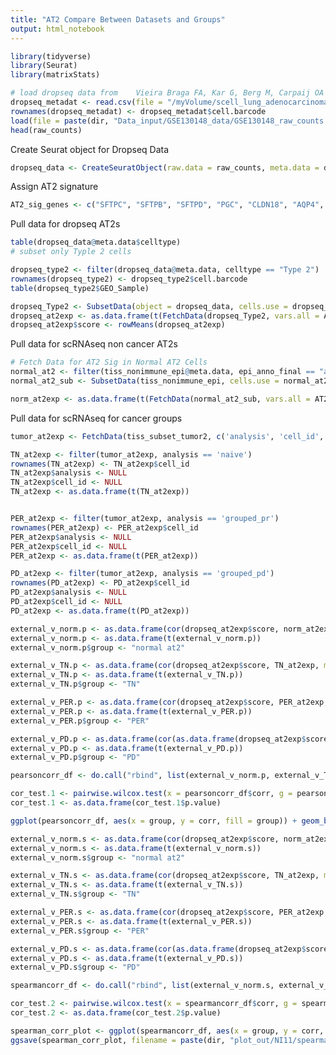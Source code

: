 ```yaml
---
title: "AT2 Compare Between Datasets and Groups"
output: html_notebook
---
```


```r
library(tidyverse)
library(Seurat)
library(matrixStats)
```

```r
# load dropseq data from 	Vieira Braga FA, Kar G, Berg M, Carpaij OA et al. A cellular census of human lungs identifies novel cell states in health and in asthma. Nat Med 2019 Jun 17. PMID: 31209336
dropseq_metadat <- read.csv(file = "/myVolume/scell_lung_adenocarcinoma/Data_input/GSE130148_data/GSE130148_barcodes_cell_types.txt", header = TRUE, sep = "\t")
rownames(dropseq_metadat) <- dropseq_metadat$cell.barcode
load(file = paste(dir, "Data_input/GSE130148_data/GSE130148_raw_counts.RData", sep = ""))
head(raw_counts)
```

Create Seurat object for Dropseq Data
```r
dropseq_data <- CreateSeuratObject(raw.data = raw_counts, meta.data = dropseq_metadat)
```

Assign AT2 signature
```r
AT2_sig_genes <- c("SFTPC", "SFTPB", "SFTPD", "PGC", "CLDN18", "AQP4", "SCGB3A1", "ABCA3", "GATA6", "NKX2-1", "SFTA3", "IGFBP2", "HOPX", "NAPSA", "FOXA2", "AGER", "LAMP1")
```

Pull data for dropseq AT2s
```r
table(dropseq_data@meta.data$celltype)
# subset only Typle 2 cells

dropseq_type2 <- filter(dropseq_data@meta.data, celltype == "Type 2")
rownames(dropseq_type2) <- dropseq_type2$cell.barcode
table(dropseq_type2$GEO_Sample)

dropseq_Type2 <- SubsetData(object = dropseq_data, cells.use = dropseq_type2$cell.barcode)
dropseq_at2exp <- as.data.frame(t(FetchData(dropseq_Type2, vars.all = AT2_sig_genes)))
dropseq_at2exp$score <- rowMeans(dropseq_at2exp)
```

Pull data for scRNAseq non cancer AT2s
```r
# Fetch Data for AT2 Sig in Normal AT2 Cells
normal_at2 <- filter(tiss_nonimmune_epi@meta.data, epi_anno_final == "alveolar type 2 cell")
normal_at2_sub <- SubsetData(tiss_nonimmune_epi, cells.use = normal_at2$cell_id)

norm_at2exp <- as.data.frame(t(FetchData(normal_at2_sub, vars.all = AT2_sig_genes)))
```

Pull data for scRNAseq for cancer groups
```r
tumor_at2exp <- FetchData(tiss_subset_tumor2, c('analysis', 'cell_id', AT2_sig_genes))

TN_at2exp <- filter(tumor_at2exp, analysis == 'naive')
rownames(TN_at2exp) <- TN_at2exp$cell_id
TN_at2exp$analysis <- NULL
TN_at2exp$cell_id <- NULL
TN_at2exp <- as.data.frame(t(TN_at2exp))


PER_at2exp <- filter(tumor_at2exp, analysis == 'grouped_pr')
rownames(PER_at2exp) <- PER_at2exp$cell_id
PER_at2exp$analysis <- NULL
PER_at2exp$cell_id <- NULL
PER_at2exp <- as.data.frame(t(PER_at2exp))

PD_at2exp <- filter(tumor_at2exp, analysis == 'grouped_pd')
rownames(PD_at2exp) <- PD_at2exp$cell_id
PD_at2exp$analysis <- NULL
PD_at2exp$cell_id <- NULL
PD_at2exp <- as.data.frame(t(PD_at2exp))
```


```r
external_v_norm.p <- as.data.frame(cor(dropseq_at2exp$score, norm_at2exp, method = "pearson")) %>% select_if(~ !any(is.na(.))) %>% `rownames<-` ("corr")
external_v_norm.p <- as.data.frame(t(external_v_norm.p))
external_v_norm.p$group <- "normal at2"

external_v_TN.p <- as.data.frame(cor(dropseq_at2exp$score, TN_at2exp, method = "pearson")) %>% select_if(~ !any(is.na(.))) %>% `rownames<-` ("corr")
external_v_TN.p <- as.data.frame(t(external_v_TN.p))
external_v_TN.p$group <- "TN"

external_v_PER.p <- as.data.frame(cor(dropseq_at2exp$score, PER_at2exp, method = "pearson")) %>% select_if(~ !any(is.na(.))) %>% `rownames<-` ("corr")
external_v_PER.p <- as.data.frame(t(external_v_PER.p))
external_v_PER.p$group <- "PER"

external_v_PD.p <- as.data.frame(cor(as.data.frame(dropseq_at2exp$score), PD_at2exp, method = "pearson")) %>% select_if(~ !any(is.na(.))) %>% `rownames<-` ("corr")
external_v_PD.p <- as.data.frame(t(external_v_PD.p))
external_v_PD.p$group <- "PD"

pearsoncorr_df <- do.call("rbind", list(external_v_norm.p, external_v_TN.p, external_v_PER.p, external_v_PD.p))

cor_test.1 <- pairwise.wilcox.test(x = pearsoncorr_df$corr, g = pearsoncorr_df$group)
cor_test.1 <- as.data.frame(cor_test.1$p.value)

ggplot(pearsoncorr_df, aes(x = group, y = corr, fill = group)) + geom_boxplot() + guides(colour = FALSE, fill = FALSE) + xlab("Group") + ylab("Pearson Correlation") + ylim(-.5, 1) #+ geom_signif(comparisons = list(c("PD", "PER")), y_position = 1.1, annotations = '5.89-25') + geom_signif(comparisons = list(c("PD", "TN")), y_position = 1.5, annotations = '1.37e-13') + geom_signif(comparisons = list(c("PER", "TN")), y_position = 1.3, annotations = '1.98e-06') + geom_signif(comparisons = list(c("normal at2", "PER")), y_position = 1.7, annotations = '2.04e-96') + scale_x_discrete(limits = c("normal at2", "TN", "PER", "PD"))

```

```r
external_v_norm.s <- as.data.frame(cor(dropseq_at2exp$score, norm_at2exp, method = "spearman")) %>% select_if(~ !any(is.na(.))) %>% `rownames<-` ("corr")
external_v_norm.s <- as.data.frame(t(external_v_norm.s))
external_v_norm.s$group <- "normal at2"

external_v_TN.s <- as.data.frame(cor(dropseq_at2exp$score, TN_at2exp, method = "spearman")) %>% select_if(~ !any(is.na(.))) %>% `rownames<-` ("corr")
external_v_TN.s <- as.data.frame(t(external_v_TN.s))
external_v_TN.s$group <- "TN"

external_v_PER.s <- as.data.frame(cor(dropseq_at2exp$score, PER_at2exp, method = "spearman")) %>% select_if(~ !any(is.na(.))) %>% `rownames<-` ("corr")
external_v_PER.s <- as.data.frame(t(external_v_PER.s))
external_v_PER.s$group <- "PER"

external_v_PD.s <- as.data.frame(cor(as.data.frame(dropseq_at2exp$score), PD_at2exp, method = "spearman")) %>% select_if(~ !any(is.na(.))) %>% `rownames<-` ("corr")
external_v_PD.s <- as.data.frame(t(external_v_PD.s))
external_v_PD.s$group <- "PD"

spearmancorr_df <- do.call("rbind", list(external_v_norm.s, external_v_TN.s, external_v_PER.s, external_v_PD.s))

cor_test.2 <- pairwise.wilcox.test(x = spearmancorr_df$corr, g = spearmancorr_df$group)
cor_test.2 <- as.data.frame(cor_test.2$p.value)

spearman_corr_plot <- ggplot(spearmancorr_df, aes(x = group, y = corr, fill = group)) + geom_boxplot() + guides(colour = FALSE, fill = FALSE) + xlab("Group") + ylab("spearman Correlation") + ylim(-1, 1)
ggsave(spearman_corr_plot, filename = paste(dir, "plot_out/NI11/spearman_corr_bycell.pdf", sep = ""), width = 5, height = 5)
```

